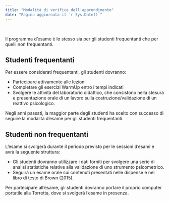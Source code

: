 ```yaml
---
title: "Modalità di verifica dell'apprendimento"
date: "Pagina aggiornata il `r Sys.Date()`"
---
```


\

Il programma d'esame è lo stesso sia per gli studenti frequentanti che per quelli non frequentanti.

## Studenti frequentanti

Per essere considerati frequentanti, gli studenti dovranno:

- Partecipare attivamente alle lezioni
- Completare gli esercizi WarmUp entro i tempi indicati
- Svolgere le attività del laboratorio didattico, che consistono nella stesura e presentazione orale di un lavoro sulla costruzione/validazione di un reattivo psicologico.

Negli anni passati, la maggior parte degli studenti ha scelto con successo di seguire la modalità d'esame per gli studenti frequentanti.

## Studenti non frequentanti

L'esame si svolgerà durante il periodo previsto per le sessioni d'esami e avrà la seguente struttura:

- Gli studenti dovranno utilizzare i dati forniti per svolgere una serie di analisi statistiche relative alla validazione di uno strumento psicometrico.
- Seguirà un esame orale sui contenuti presentati nelle dispense e nel libro di testo di Brown (2015).

Per partecipare all'esame, gli studenti dovranno portare il proprio computer portatile alla Torretta, dove si svolgerà l'esame in presenza.


